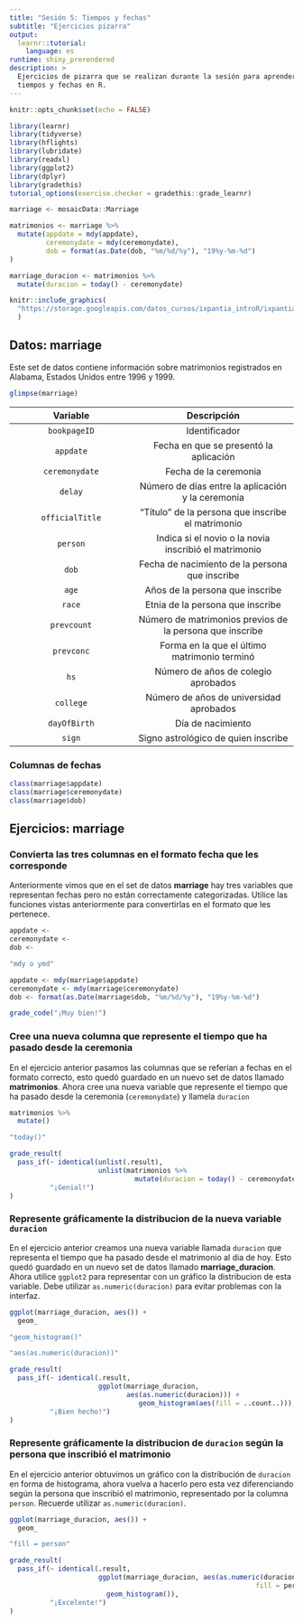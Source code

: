 ```yaml
---
title: "Sesión 5: Tiempos y fechas"
subtitle: "Ejercicios pizarra"
output: 
  learnr::tutorial:
    language: es
runtime: shiny_prerendered
description: >
  Ejercicios de pizarra que se realizan durante la sesión para aprender sobre
  tiempos y fechas en R.
---
```


<style type="text/css">
@import url("https://storage.googleapis.com/datos_cursos/ixpantia_introR/intro_r.css");
</style>

<style>
@import url('https://fonts.googleapis.com/css2?family=Roboto+Mono&family=Roboto+Slab&family=Source+Sans+Pro:wght@300;400&display=swap');

@import url('https://fonts.googleapis.com/css2?family=Lato&display=swap');
</style> 

```r
knitr::opts_chunk$set(echo = FALSE)

library(learnr)
library(tidyverse)
library(hflights)
library(lubridate)
library(readxl)
library(ggplot2)
library(dplyr)
library(gradethis)
tutorial_options(exercise.checker = gradethis::grade_learnr)

marriage <- mosaicData::Marriage

matrimonios <- marriage %>% 
  mutate(appdate = mdy(appdate),
         ceremonydate = mdy(ceremonydate),
         dob = format(as.Date(dob, "%m/%d/%y"), "19%y-%m-%d")
)

marriage_duracion <- matrimonios %>% 
  mutate(duracion = today() - ceremonydate)
```

```r
knitr::include_graphics(
  "https://storage.googleapis.com/datos_cursos/ixpantia_introR/ixpantia_logo.png"
  )   
```

## Datos: **marriage**

Este set de datos contiene información sobre matrimonios registrados en Alabama,
Estados Unidos entre 1996 y 1999. 

```r
glimpse(marriage)
```

| Variable | Descripción |
|:--------:|:-----------:|
| `bookpageID` | Identificador |
| `appdate` | Fecha en que se presentó la aplicación |
| `ceremonydate` |  Fecha de la ceremonia | 
| `delay` | Número de días entre la aplicación y la ceremonia |
| `officialTitle` | "Título" de la persona que inscribe el matrimonio |
| `person` | Indica si el novio o la novia inscribió el matrimonio |
| `dob` | Fecha de nacimiento de la persona que inscribe |
| `age` | Años de la persona que inscribe |
| `race` | Etnia de la persona que inscribe |
| `prevcount` | Número de matrimonios previos de la persona que inscribe |
| `prevconc` | Forma en la que el último matrimonio terminó |
| `hs` | Número de años de colegio aprobados |
| `college` | Número de años de universidad aprobados |
| `dayOfBirth` | Día de nacimiento |
| `sign` | Signo astrológico de quien inscribe |

### Columnas de fechas

```r
class(marriage$appdate)
class(marriage$ceremonydate)
class(marriage$dob)
```

## Ejercicios: **marriage**

### Convierta las tres columnas en el formato fecha que les corresponde

Anteriormente vimos que en el set de datos **marriage** hay tres variables que
representan fechas pero no están correctamente categorizadas. Utilice las 
funciones vistas anteriormente para convertirlas en el formato que les
pertenece. 

```r
appdate <- 
ceremonydate <- 
dob <- 
```

```r
"mdy o ymd"
```

```r
appdate <- mdy(marriage$appdate)
ceremonydate <- mdy(marriage$ceremonydate)
dob <- format(as.Date(marriage$dob, "%m/%d/%y"), "19%y-%m-%d")
```

```r
grade_code("¡Muy bien!")
```

### Cree una nueva columna que represente el tiempo que ha pasado desde la ceremonia 
En el ejercicio anterior pasamos las columnas que se referían a fechas en el 
formato correcto, esto quedó guardado en un nuevo set de datos llamado
**matrimonios**. Ahora cree una nueva variable que represente el tiempo que ha
pasado desde la ceremonia (`ceremonydate`) y llamela `duracion`

```r
matrimonios %>% 
  mutate()
```

```r
"today()"
```

```r
grade_result(
  pass_if(~ identical(unlist(.result), 
                      unlist(matrimonios %>% 
                               mutate(duracion = today() - ceremonydate))),
          "¡Genial!")
)
```

### Represente gráficamente la distribucion de la nueva variable `duracion`

En el ejercicio anterior creamos una nueva variable llamada `duracion` que
representa el tiempo que ha pasado desde el matrimonio al dia de hoy. Esto 
quedó guardado en un nuevo set de datos llamado **marriage_duracion**. Ahora 
utilice `ggplot2` para representar con un gráfico la distribucion de esta
variable. Debe utilizar `as.numeric(duracion)` para evitar problemas con la
interfaz. 

```r
ggplot(marriage_duracion, aes()) +
  geom_
```

```r
"geom_histogram()"
```

```r
"aes(as.numeric(duracion))"
```

```r
grade_result(
  pass_if(~ identical(.result, 
                      ggplot(marriage_duracion, 
                             aes(as.numeric(duracion))) +
                                geom_histogram(aes(fill = ..count..))),
          "¡Bien hecho!")
)
```

### Represente gráficamente la distribucion de  `duracion` según la persona que inscribió el matrimonio

En el ejercicio anterior obtuvimos un gráfico con la distribución de `duracion`
en forma de histograma, ahora vuelva a hacerlo pero esta vez diferenciando
según la persona que inscribió el matrimonio, representado por la columna 
`person`. Recuerde utilizar `as.numeric(duracion)`. 

```r
ggplot(marriage_duracion, aes()) +
  geom_
```

```r
"fill = person"
```

```r
grade_result(
  pass_if(~ identical(.result, 
                      ggplot(marriage_duracion, aes(as.numeric(duracion),
                                                             fill = person)) +
                        geom_histogram()),
          "¡Excelente!")
)
```
